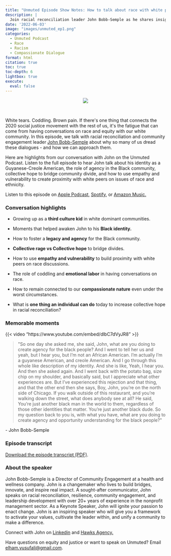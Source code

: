 ```yaml
---
title: "Unmuted Episode Show Notes: How to talk about race with white peers"
description: |
  Join racial reconciliation leader John Bobb-Semple as he shares insights on navigating tough conversations about race and equity with empathy and vulnerability. Listen to his journey, reflections on identity, and practical ways to bridge community divides. Available now on Apple Podcasts, Spotify, and Amazon Music.
date: '2022-06-03'
image: "images/unmuted_ep1.png"
categories:
  - Unmuted Podcast
  - Race
  - Racism
  - Compassionate Dialogue
format: html
citation: true
toc: true
toc-depth: 6
lightbox: true
execute:
  eval: false
---
```


<center>![](images/unmuted_ep1.png)</center>

<br>

White tears. Coddling. Brown pain. If there\'s one thing that connects the 2020 social justice movement with the rest of us, it\'s the fatigue that can come from having conversations on race and equity with our white community. In this episode, we talk with racial reconciliation and community engagement leader [[John Bobb-Semple]{.underline}](https://www.linkedin.com/in/jbobbsemple) about why so many of us dread these dialogues - and how we can approach them.

Here are highlights from our conversation with John on the Unmuted Podcast. Listen to the full episode to hear John talk about his identity as a Guyanese-Creole American, the role of agency in the Black community, collective hope to bridge community divide, and how to use empathy and vulnerability to create proximity with white peers on issues of race and ethnicity.

Listen to this episode on [[Apple Podcast]{.underline}](https://apple.co/3zGHLZ7), [[Spotify]{.underline}](https://spoti.fi/3xXa4RP), or [[Amazon Music]{.underline}](https://music.amazon.com/podcasts/46744d66-475b-4238-8ba5-bee12f995ef9)[.]{.underline}

### Conversation highlights

-   Growing up as a **third culture kid** in white dominant communities.

-   Moments that helped awaken John to his **Black identity.**

-   How to foster a **legacy and agency** for the Black community.

-   **Collective rage vs Collective hope** to bridge divides.

-   How to use **empathy and vulnerability** to build proximity with white peers on race discussions.

-   The role of coddling and **emotional labor** in having conversations on race.

-   How to remain connected to our **compassionate nature** even under the worst circumstances.

-   What is **one thing an individual can do** today to increase collective hope in racial reconciliation?

### Memorable moments

{{< video "https://www.youtube.com/embed/dlbC7dVyJR8" >}}

> \"So one day she asked me, she said, John, what are you doing to create agency for the black people? And I went to tell her us and yeah, but I hear you, but I'm not an African American. I'm actually I'm a guyanese American, and creole American. And I go through this whole like description of my identity. And she is like, Yeah, I hear you. And then she asked again. And I went back with the potato bag, size chip on my shoulder, and basically said, but I appreciate what other experiences are. But I've experienced this rejection and that thing, and that the other end then she says, Boy, John, you're on the north side of Chicago. If you walk outside of this restaurant, and you're walking down the street, what does anybody see at all? He said, You're just another black man in the world to them, regardless of those other identities that matter. You're just another black dude. So my question back to you is, with what you have, what are you doing to create agency and opportunity understanding for the black people?\"

\- John Bobb-Semple

### Episode transcript

[Download the episode transcript (PDF)](images/unmuted_ep1_transcript.pdf).

### About the speaker

John Bobb-Semple is a Director of Community Engagement at a health and wellness company. John is a changemaker who lives to build bridges, innovate, and inspire real impact. A sought-after communicator, John speaks on racial reconciliation, resilience, community engagement, and leadership development with over 20+ years of experience in the nonprofit management sector. As a Keynote Speaker, John will ignite your passion to enact change. John is an inspiring speaker who will give you a framework to activate your values, cultivate the leader within, and unify a community to make a difference.

Connect with John on [Linkedin](https://www.linkedin.com/in/jbobbsemple) and [Hawks Agency.](https://www.hawksagency.com/speakers/john-bobb-semple/)

Have questions on equity and justice or want to speak on Unmuted? Email [elham.yusufali\@gmail.com](mailto:elham.yusufali@gmail.com).